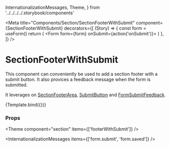   InternationalizationMessages,
  Theme,
} from '../../../../.storybook/components'

<Meta
  title="Components/Section/SectionFooterWithSubmit"
  component={SectionFooterWithSubmit}
  decorators={[
    (Story) => {
      const form = useForm()
      return (
        <Form form={form} onSubmit={action('onSubmit')}>
          <Story />
        </Form>
      )
    },
  ]}
/>

# SectionFooterWithSubmit

This component can conveniently be used to add a section footer with a submit button. It also provices a feedback message when the form is submitted.

It leverages on [SectionFooterArea](/docs/components-section-sectionfooterarea--docs), [SubmitButton](/docs/components-button-submitbutton--docs) and [FormSubmitFeedback](/docs/components-form-formsubmitfeedback--docs).


<Canvas>
  <Story name="Default">{Template.bind({})}</Story>
</Canvas>

### Props

<ArgsTable story="Default" />



<Theme component="section" items={['footerWithSubmit']} />

<InternationalizationMessages items={['form.submit', 'form.saved']} />
